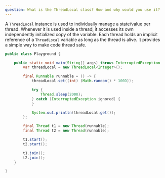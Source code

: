 ```yaml
---
question: What is the ThreadLocal class? How and why would you use it?
---
```


A `ThreadLocal` instance is used to individually manage a state/value per
thread. Whenever it is used inside a thread, it accesses its own independently
initialized copy of the variable. Each thread holds an implicit reference of a
`ThreadLocal` variable as long as the thread is alive. It provides a simple way
to make code thread safe.

```java
public class Playground {

    public static void main(String[] args) throws InterruptedException {
        var threadLocal = new ThreadLocal<Integer>();

        final Runnable runnable = () -> {
            threadLocal.set((int) (Math.random() * 100D));

            try {
                Thread.sleep(2000);
            } catch (InterruptedException ignored) {
            }

            System.out.println(threadLocal.get());
        };

        final Thread t1 = new Thread(runnable);
        final Thread t2 = new Thread(runnable);

        t1.start();
        t2.start();

        t1.join();
        t2.join();
    }

}
```
